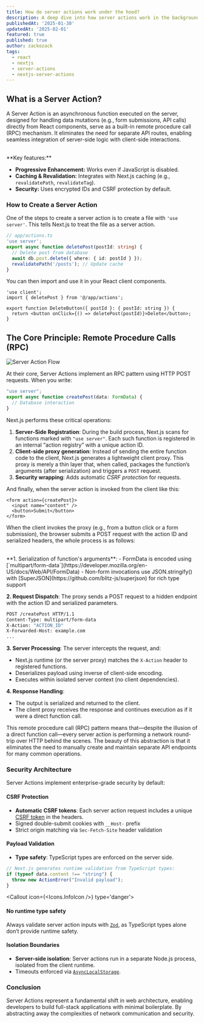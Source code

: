 ```yaml
---
title: How do server actions work under the hood?
description: A deep dive into how server actions work in the background, and undelying mechanisms that make it possible.
publishedAt: '2025-01-30'
updatedAt: '2025-02-01'
featured: true
published: true
author: zackozack
tags:
  - react
  - nextjs
  - server-actions
  - nextjs-server-actions
---
```


## What is a Server Action?

A Server Action is an asynchronous function executed on the server, designed for handling data mutations (e.g., form submissions, API calls) directly from React components, serve as a built-in remote procedure call (RPC) mechanism. It eliminates the need for separate API routes, enabling seamless integration of server-side logic with client-side interactions.

<br />
**Key features:**

- **Progressive Enhancement:** Works even if JavaScript is disabled.
- **Caching & Revalidation:** Integrates with Next.js caching (e.g., `revalidatePath`, `revalidateTag`).
- **Security:** Uses encrypted IDs and CSRF protection by default.

### How to Create a Server Action

One of the steps to create a server action is to create a file with `'use server'`. This tells Next.js to treat the file as a server action.

```ts
// app/actions.ts
'use server';
export async function deletePost(postId: string) {
  // Delete post from database
  await db.post.delete({ where: { id: postId } });
  revalidatePath('/posts'); // Update cache
}
```

You can then import and use it in your React client components.

```tsx
'use client';
import { deletePost } from '@/app/actions';

export function DeleteButton({ postId }: { postId: string }) {
  return <button onClick={() => deletePost(postId)}>Delete</button>;
}
```

## The Core Principle: Remote Procedure Calls (RPC)

<img src="/images/server-actions-under-the-hood/server-action-flow.png" alt="Server Action Flow" />

At their core, Server Actions implement an RPC pattern using HTTP POST requests. When you write:

```ts
"use server";  
export async function createPost(data: FormData) {  
  // Database interaction  
}  

```

Next.js performs these critical operations:

1. **Server-Side Registration**: During the build process, Next.js scans for functions marked with `"use server"`. Each such function is registered in an internal “action registry” with a unique action ID.
2. **Client-side proxy generation**: Instead of sending the entire function code to the client, Next.js generates a lightweight client proxy. This proxy is merely a thin layer that, when called, packages the function’s arguments (after serialization) and triggers a `POST` request.
3. **Security wrapping**: Adds automatic *CSRF protection* for requests. 


And finally, when the server action is invoked from the client like this:

```tsx
<form action={createPost}>  
  <input name="content" />  
  <button>Submit</button>  
</form>  
```
When the client invokes the proxy (e.g., from a button click or a form submission), the browser submits a POST request with the action ID and serialized headers, the whole process is as follows:

<br/>
**1. Serialization of function's arguments**: 
- FormData is encoded using [`multipart/form-data`](https://developer.mozilla.org/en-US/docs/Web/API/FormData)
- Non-form invocations use JSON.stringify() with [SuperJSON](https://github.com/blitz-js/superjson) for rich type support

**2. Request Dispatch**: 
The proxy sends a POST request to a hidden endpoint with the action ID and serialized parameters.

```bash
POST /createPost HTTP/1.1  
Content-Type: multipart/form-data  
X-Action: "ACTION_ID"  
X-Forwarded-Host: example.com  
...
```
**3. Server Processing**: The server intercepts the request, and:

- Next.js runtime (or the server proxy) matches the `X-Action` header to registered functions.
- Deserializes payload using inverse of client-side encoding.
- Executes within isolated server context (no client dependencies).

**4. Response Handling**:

- The output is serialized and returned to the client.
- The client proxy receives the response and continues execution as if it were a direct function call.

This remote procedure call (RPC) pattern means that—despite the illusion of a direct function call—every server action is performing a network round-trip over HTTP behind the scenes. The beauty of this abstraction is that it eliminates the need to manually create and maintain separate API endpoints for many common operations.

### Security Architecture
Server Actions implement enterprise-grade security by default:

#### CSRF Protection
- **Automatic CSRF tokens**: Each server action request includes a unique [CSRF token](https://brightsec.com/blog/csrf-token/) in the headers.
- Signed double-submit cookies with `__Host-` prefix
- Strict origin matching via `Sec-Fetch-Site` header validation

#### Payload Validation
- **Type safety**: TypeScript types are enforced on the server side.
```ts
// Next.js generates runtime validation from TypeScript types:  
if (typeof data.content !== "string") {  
  throw new ActionError("Invalid payload");  
}  
```
<Callout icon={<Icons.InfoIcon />} type='danger'>
#### No runtime type safety
Always validate server action inputs with [`Zod`](https://zod.dev/), as TypeScript types alone don’t provide runtime safety.
</Callout>

#### Isolation Boundaries
- **Server-side isolation**: Server actions run in a separate Node.js process, isolated from the client runtime.
- Timeouts enforced via [`AsyncLocalStorage`](https://nodejs.org/api/async_context.html).


### Conclusion
Server Actions represent a fundamental shift in web architecture, enabling developers to build full-stack applications with minimal boilerplate. By abstracting away the complexities of network communication and security.